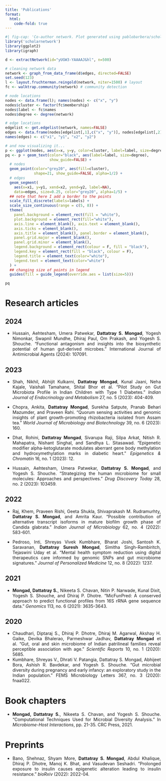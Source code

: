 ```yaml
---
title: 'Publications'
format: 
  html: 
    code-fold: true
---
```


```r
#| fig-cap: 'Co-author network. Plot generated using pablobarbera/scholarnetwork'
library('scholarnetwork')
library(ggplot2)
library(igraph)

d <- extractNetwork(id="yUGW3-YAAAAJ&hl", n=500)

# cleaning network data
network <- graph_from_data_frame(d$edges, directed=FALSE)
set.seed(123)
l <- layout.fruchterman.reingold(network, niter=1500) # layout
fc <- walktrap.community(network) # community detection

# node locations
nodes <- data.frame(l); names(nodes) <- c("x", "y")
nodes$cluster <- factor(fc$membership)
nodes$label <- fc$names
nodes$degree <- degree(network)

# edge locations
edgelist <- get.edgelist(network, names=FALSE)
edges <- data.frame(nodes[edgelist[,1],c("x", "y")], nodes[edgelist[,2],c("x", "y")])
names(edges) <- c("x1", "y1", "x2", "y2")

# and now visualizing it...
p <- ggplot(nodes, aes(x=x, y=y, color=cluster, label=label, size=degree))
pq <- p + geom_text(color="black", aes(label=label, size=degree),
                    show_guide=FALSE) +
  # nodes
  geom_point(color="grey20", aes(fill=cluster),
             shape=21, show_guide=FALSE, alpha=1/2) +
  # edges
  geom_segment(
    aes(x=x1, y=y1, xend=x2, yend=y2, label=NA),
    data=edges, size=0.25, color="grey20", alpha=1/5) +
  ## note that here I add a border to the points
  scale_fill_discrete(labels=labels) +
  scale_size_continuous(range = c(5, 8)) +
  theme(
    panel.background = element_rect(fill = "white"),
    plot.background = element_rect(fill="white"),
    axis.line = element_blank(), axis.text = element_blank(),
    axis.ticks = element_blank(),
    axis.title = element_blank(), panel.border = element_blank(),
    panel.grid.major = element_blank(),
    panel.grid.minor = element_blank(),
    legend.background = element_rect(colour = F, fill = "black"),
    legend.key = element_rect(fill = "black", colour = F),
    legend.title = element_text(color="white"),
    legend.text = element_text(color="white")
  ) +
  ## changing size of points in legend
  guides(fill = guide_legend(override.aes = list(size=5)))

pq

```

# Research articles

## 2024

::: {style="text-align: justify"}
-   Hussain, Aehtesham, Umera Patwekar, **Dattatray S. Mongad**, Yogesh Nimonkar, Swapnil Mundhe, Dhiraj Paul, Om Prakash, and Yogesh S. Shouche. "Functional antagonism and insights into the biosynthetic potential of human gut-derived microbes." International Journal of Antimicrobial Agents (2024): 107091.
:::

## 2023

::: {style="text-align: justify"}
-   Shah, Nikhil, Abhijit Kulkarni, **Dattatray Mongad**, Kunal Jaani, Neha Kajale, Vaishali Tamahane, Shital Bhor et al. "Pilot Study on Gut Microbiota Profile in Indian Children with Type 1 Diabetes." *Indian Journal of Endocrinology and Metabolism* 27, no. 5 (2023): 404-409.

-   Chopra, Ankita, **Dattatray Mongad**, Surekha Satpute, Pranab Behari Mazumder, and Praveen Rahi. "Quorum sensing activities and genomic insights of plant growth-promoting rhizobacteria isolated from Assam tea." *World Journal of Microbiology and Biotechnology* 39, no. 6 (2023): 160.

-   Dhat, Rohini, **Dattatray Mongad**, Sivarupa Raji, Silpa Arkat, Nitish R. Mahapatra, Nishant Singhal, and Sandhya L. Sitasawad. "Epigenetic modifier alpha-ketoglutarate modulates aberrant gene body methylation and hydroxymethylation marks in diabetic heart." *Epigenetics & Chromatin* 16, no. 1 (2023): 12.

-   Hussain, Aehtesham, Umera Patwekar, **Dattatray S. Mongad**, and Yogesh S. Shouche. "Strategizing the human microbiome for small molecules: Approaches and perspectives." *Drug Discovery Today* 28, no. 2 (2023): 103459.
:::

## 2022

::: {style="text-align: justify"}
-   Raj, Khem, Praveen Rishi, Geeta Shukla, Shivaprakash M. Rudramurhty, **Dattatray S. Mongad**, and Amrita Kaur. "Possible contribution of alternative transcript isoforms in mature biofilm growth phase of Candida glabrata." *Indian Journal of Microbiology* 62, no. 4 (2022): 583-601.

-   Pedroso, Inti, Shreyas Vivek Kumbhare, Bharat Joshi, Santosh K. Saravanan, **Dattatray Suresh Mongad**, Simitha Singh-Rambiritch, Tejaswini Uday et al. "Mental health symptom reduction using digital therapeutics care informed by genomic SNPs and gut microbiome signatures." *Journal of Personalized Medicine* 12, no. 8 (2022): 1237.
:::

## 2021

::: {style="text-align: justify"}
-   **Mongad, Dattatray S.**, Nikeeta S. Chavan, Nitin P. Narwade, Kunal Dixit, Yogesh S. Shouche, and Dhiraj P. Dhotre. "MicFunPred: A conserved approach to predict functional profiles from 16S rRNA gene sequence data." *Genomics* 113, no. 6 (2021): 3635-3643.
:::

## 2020

::: {style="text-align: justify"}
-   Chaudhari, Diptaraj S., Dhiraj P. Dhotre, Dhiraj M. Agarwal, Akshay H. Gaike, Devika Bhalerao, Parmeshwar Jadhav, **Dattatray Mongad** et al. "Gut, oral and skin microbiome of Indian patrilineal families reveal perceptible association with age." *Scientific Reports* 10, no. 1 (2020): 5685.
-   Kumbhare, Shreyas V., Dhrati V. Patangia, Dattatray S. Mongad, Abhijeet Bora, Ashish R. Bavdekar, and Yogesh S. Shouche. "Gut microbial diversity during pregnancy and early infancy: an exploratory study in the Indian population." FEMS Microbiology Letters 367, no. 3 (2020): fnaa022.
:::

# Book chapters

::: {style="text-align: justify"}
-   **Mongad, Dattatray S.**, Nikeeta S. Chavan, and Yogesh S. Shouche. "Computational Techniques Used for Microbial Diversity Analysis." In *Microbiome-Host Interactions*, pp. 21-35. CRC Press, 2021.
:::

# Preprints

::: {style="text-align: justify"}
-   Bano, Shehnaz, Shyam More, **Dattatray S. Mongad**, Abdul Khalique, Dhiraj P. Dhotre, Manoj K. Bhat, and Vasudevan Seshadri. "Prolonged exposure to insulin causes epigenetic alteration leading to insulin resistance." *bioRxiv* (2022): 2022-04.
:::
